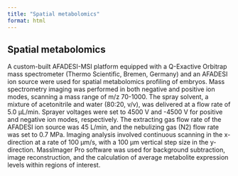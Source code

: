 ```yaml
---
title: "Spatial metabolomics"
format: html
---
```

## Spatial metabolomics

A custom-built AFADESI-MSI platform equipped with a Q-Exactive Orbitrap mass spectrometer (Thermo Scientific, Bremen, Germany) and an AFADESI ion source were used for spatial metabolomics profiling of embryos. Mass spectrometry imaging was performed in both negative and positive ion modes, scanning a mass range of m/z 70-1000. The spray solvent, a mixture of acetonitrile and water (80:20, v/v), was delivered at a flow rate of 5.0 µL/min. Sprayer voltages were set to 4500 V and -4500 V for positive and negative ion modes, respectively. The extracting gas flow rate of the AFADESI ion source was 45 L/min, and the nebulizing gas (N2) flow rate was set to 0.7 MPa. Imaging analysis involved continuous scanning in the x-direction at a rate of 100 µm/s, with a 100 µm vertical step size in the y-direction. MassImager Pro software was used for background subtraction, image reconstruction, and the calculation of average metabolite expression levels within regions of interest. 
